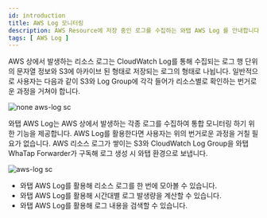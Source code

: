 ```yaml
---
id: introduction
title: AWS Log 모니터링
description: AWS Resource에 저장 중인 로그를 수집하는 와탭 AWS Log 를 안내합니다.
tags: [ AWS Log ]
---
```

<!-- displayed_sidebar: awslogSidebar
hide_table_of_contents: false -->

<!-- 임시
와탭 AWS Log는 AWS Resource들의 로그를 수집하여 WhaTap 환경에 보냅니다.

![sc](/img/aws-log-intro.png)

:::note
와탭 AWS Log는 AWS Resource들의 로그가 쌓이는 S3, CloudWatch Log Group을 구독해 로그 생성 시 WhaTap 환경으로 보내줍니다.
:::
-->


AWS 상에서 발생하는 리소스 로그는 CloudWatch Log를 통해 수집되는 로그 행 단위의 문자열 정보와 S3에 아카이브 된 형태로 저장되는 로그의 형태로 나뉩니다. 일반적으로 사용자는 다음과 같이 S3와 Log Group에 각각 들어가 리소스별로 확인하는 번거로운 과정을 거쳐야 합니다. 

![none aws-log sc](/img/aws-log-none.png)

와탭 AWS Log는 AWS 상에서 발생하는 각종 로그를 수집하여 통합 모니터링 하기 위한 기능을 제공합니다. AWS Log를 활용한다면 사용자는 위의 번거로운 과정을 거칠 필요가 없습니다. AWS 리소스 로그가 쌓이는 S3와 CloudWatch Log Group을 와탭 WhaTap Forwarder가 구독해 로그 생성 시 와탭 환경으로 보냅니다. 

![aws-log sc](/img/aws-log-intro-c.png)

* 와탭 AWS Log를 활용해 리소스 로그를 한 번에 모아볼 수 있습니다.
* 와탭 AWS Log를 활용해 시간대별 로그 발생량을 계산할 수 있습니다.
* 와탭 AWS Log를 활용해 로그 내용을 검색할 수 있습니다.

<!--
와탭 AWS Log는 AWS 리소스 로그가 쌓이는 S3와 CloudWatch LogGroup을 구독해 로그 생성 시 와탭 환경으로 보냅니다.

AWS 리소스 로그는 S3 혹은 CloudWatch Log Group에 쌓입니다.

-->